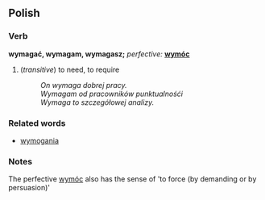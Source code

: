 ==Polish==
===Verb===
'''wymagać, wymagam, wymagasz;''' ''perfective:'' '''[[wymóc]]'''
# (''transitive'') to need, to require
#: ''On wymaga dobrej pracy.''
#: ''Wymagam od pracowników punktualnośći''
#: ''Wymaga to szczegółowej analizy.''

===Related words===
*[[wymogania]]

===Notes===
The perfective [[wymóc]] also has the sense of 'to force (by demanding or by persuasion)'